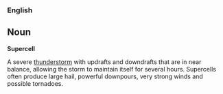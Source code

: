 ===English===

==Noun==

'''Supercell'''

A severe [[thunderstorm]] with updrafts and downdrafts that are in near balance, allowing the storm to maintain itself for several hours. Supercells often produce large hail, powerful downpours, very strong winds and possible tornadoes.